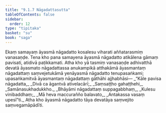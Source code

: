 ```yaml
---
title: "9.1.7 Nāgadattasutta"
tableOfContents: false
sidebar:
  order: 12
type: "tipitaka"
basket: "su"
book: "saga"
---
```



<DynamicBreadcrumb />

<Division number="227" book="saga">

<Paragraph number="1408" book="saga">
Ekaṃ samayaṃ āyasmā nāgadatto kosalesu viharati aññatarasmiṃ vanasaṇḍe. Tena kho pana samayena āyasmā nāgadatto atikālena gāmaṃ pavisati, atidivā paṭikkamati. Atha kho yā tasmiṃ vanasaṇḍe adhivatthā devatā āyasmato nāgadattassa anukampikā atthakāmā āyasmantaṃ nāgadattaṃ saṃvejetukāmā yenāyasmā nāgadatto tenupasaṅkami; upasaṅkamitvā āyasmantaṃ nāgadattaṃ gāthāhi ajjhabhāsi—
</Paragraph>

<Paragraph number="1409" type="verses" book="saga">
_“Kāle pavisa nāgadatta,_  
_Divā ca āgantvā ativelacārī;_  
_Saṃsaṭṭho gahaṭṭhehi,_  
_Samānasukhadukkho._  

</Paragraph>

<Paragraph number="1410" type="verses" book="saga">
_Bhāyāmi nāgadattaṃ suppagabbhaṃ,_  
_Kulesu vinibaddhaṃ;_  
_Mā heva maccurañño balavato,_  
_Antakassa vasaṃ upesī”ti._  

</Paragraph>

<Paragraph number="1411" book="saga">
Atha kho āyasmā nāgadatto tāya devatāya saṃvejito saṃvegamāpādīti.
</Paragraph>
</Division>